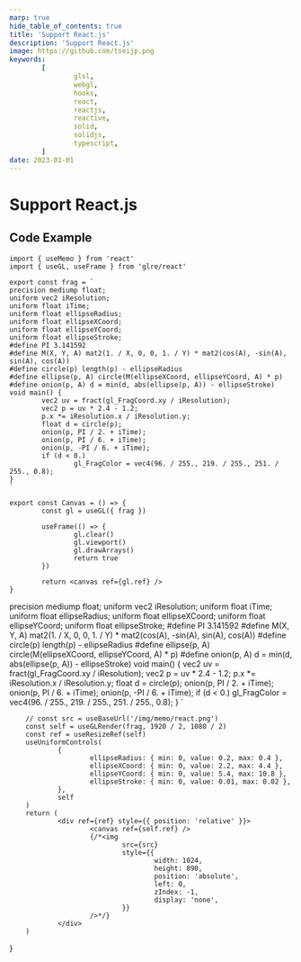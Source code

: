 ```yaml
---
marp: true
hide_table_of_contents: true
title: 'Support React.js'
description: 'Support React.js'
image: https://github.com/tseijp.png
keywords:
        [
                glsl,
                webgl,
                hooks,
                react,
                reactjs,
                reactive,
                solid,
                solidjs,
                typescript,
        ]
date: 2023-01-01
---
```


# Support React.js

<Canvas />

## Code Example

```tsx
import { useMemo } from 'react'
import { useGL, useFrame } from 'glre/react'

export const frag = `
precision mediump float;
uniform vec2 iResolution;
uniform float iTime;
uniform float ellipseRadius;
uniform float ellipseXCoord;
uniform float ellipseYCoord;
uniform float ellipseStroke;
#define PI 3.141592
#define M(X, Y, A) mat2(1. / X, 0, 0, 1. / Y) * mat2(cos(A), -sin(A), sin(A), cos(A))
#define circle(p) length(p) - ellipseRadius
#define ellipse(p, A) circle(M(ellipseXCoord, ellipseYCoord, A) * p)
#define onion(p, A) d = min(d, abs(ellipse(p, A)) - ellipseStroke)
void main() {
        vec2 uv = fract(gl_FragCoord.xy / iResolution);
        vec2 p = uv * 2.4 - 1.2;
        p.x *= iResolution.x / iResolution.y;
        float d = circle(p);
        onion(p, PI / 2. + iTime);
        onion(p, PI / 6. + iTime);
        onion(p, -PI / 6. + iTime);
        if (d < 0.)
                gl_FragColor = vec4(96. / 255., 219. / 255., 251. / 255., 0.8);
}
`

export const Canvas = () => {
        const gl = useGL({ frag })

        useFrame(() => {
                gl.clear()
                gl.viewport()
                gl.drawArrays()
                return true
        })

        return <canvas ref={gl.ref} />
}
```


precision mediump float;
uniform vec2 iResolution;
uniform float iTime;
uniform float ellipseRadius;
uniform float ellipseXCoord;
uniform float ellipseYCoord;
uniform float ellipseStroke;
#define PI 3.141592
#define M(X, Y, A) mat2(1. / X, 0, 0, 1. / Y) * mat2(cos(A), -sin(A), sin(A), cos(A))
#define circle(p) length(p) - ellipseRadius
#define ellipse(p, A) circle(M(ellipseXCoord, ellipseYCoord, A) * p)
#define onion(p, A) d = min(d, abs(ellipse(p, A)) - ellipseStroke)
void main() {
        vec2 uv = fract(gl_FragCoord.xy / iResolution);
        vec2 p = uv * 2.4 - 1.2;
        p.x *= iResolution.x / iResolution.y;
        float d = circle(p);
        onion(p, PI / 2. + iTime);
        onion(p, PI / 6. + iTime);
        onion(p, -PI / 6. + iTime);
        if (d < 0.)
                gl_FragColor = vec4(96. / 255., 219. / 255., 251. / 255., 0.8);
}
`

        // const src = useBaseUrl('/img/memo/react.png')
        const self = useGLRender(frag, 1920 / 2, 1080 / 2)
        const ref = useResizeRef(self)
        useUniformControls(
                {
                        ellipseRadius: { min: 0, value: 0.2, max: 0.4 },
                        ellipseXCoord: { min: 0, value: 2.2, max: 4.4 },
                        ellipseYCoord: { min: 0, value: 5.4, max: 10.8 },
                        ellipseStroke: { min: 0, value: 0.01, max: 0.02 },
                },
                self
        )
        return (
                <div ref={ref} style={{ position: 'relative' }}>
                        <canvas ref={self.ref} />
                        {/*<img
                                src={src}
                                style={{
                                        width: 1024,
                                        height: 890,
                                        position: 'absolute',
                                        left: 0,
                                        zIndex: -1,
                                        display: 'none',
                                }}
                        />*/}
                </div>
        )
}
